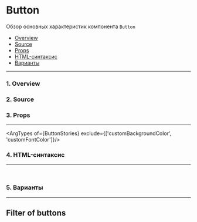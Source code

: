 


<Meta of={ButtonStories} name='Overview' />

# Button

Обзор основных характеристик компонента `Button`

- [Overview](#overview)
- [Source](#source)
- [Props](#props)
- [HTML-синтаксис](#html)
- [Варианты](#variants)


------
### 1. Overview
<Canvas of={ButtonStories.defaultButton} />

### 2. Source
<Source of={ButtonStories.defaultButton} />

### 3. Props
------
<ArgTypes of={ButtonStories} exclude={['customBackgroundColor', 'customFontColor']}/>

### 4. HTML-синтаксис
------
```HTML
<a class="link" role="button" href="#" tabIndex="_blank" rel="noopener noreferrer" ariaLabel="Личный кабинет" title="Перейти к авторизации в личный кабинет">Личный кабинет</>
```

### 5. Варианты
------
<div style={{display: 'flex', gap: '10px', flexWrap: 'wrap'}}>
  <Story of={ButtonStories.signUpButton1} />
  <Story of={ButtonStories.signUpButton2} />
  <Story of={ButtonStories.signUpButton3} />
  <Story of={ButtonStories.signUpButton4} />
  <Story of={ButtonStories.signUpButton5} />
  <Story of={ButtonStories.signUpButton6} />

  <Story of={ButtonStories.menuButton} />

  <Story of={ButtonStories.feedbackFormButton1} />
  <Story of={ButtonStories.feedbackFormButton2} />
  <Story of={ButtonStories.feedbackFormButton3} />

  <Story of={ButtonStories.sourceButton1} />
  <Story of={ButtonStories.sourceButton2} />
  <Story of={ButtonStories.sourceButton3} />
  <Story of={ButtonStories.sourceButton4} />
  <Story of={ButtonStories.sourceButton5} />

  <Story of={ButtonStories.moreButton1} />
  <Story of={ButtonStories.moreButton2} />
</div>

## Filter of buttons

<renderButtonsBySize />

